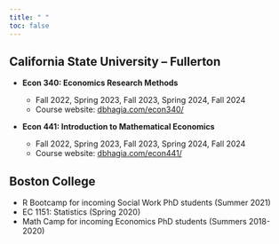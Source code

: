 ```yaml
---
title: " "
toc: false
---
```


## California State University – Fullerton

- **Econ 340: Economics Research Methods**
 
    - Fall 2022, Spring 2023, Fall 2023, Spring 2024, Fall 2024
    - Course website: [dbhagia.com/econ340/](https://www.dbhagia.com/econ340/)
  
- **Econ 441: Introduction to Mathematical Economics**
  
    - Fall 2022, Spring 2023, Fall 2023, Spring 2024, Fall 2024
    - Course website: [dbhagia.com/econ441/](https://www.dbhagia.com/econ441/)
  
## Boston College

- R Bootcamp for incoming Social Work PhD students (Summer 2021)
- EC 1151: Statistics (Spring 2020)
- Math Camp for incoming Economics PhD students (Summers 2018-2020)
